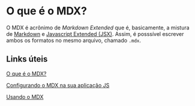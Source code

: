 
# O que é o MDX?

O MDX é acrônimo de *Markdown Extended* que é, basicamente, a mistura de [Markdown](https://commonmark.org/help/) e [Javascript Extended (JSX)](https://facebook.github.io/jsx/). Assim, é posssível escrever ambos os formatos no mesmo arquivo, chamado `.mdx`.

## Links úteis

[O que é o MDX?](https://mdxjs.com/docs/what-is-mdx/)

[Configurando o MDX na sua aplicação JS](https://mdxjs.com/docs/getting-started/#jsx-runtimes)

[Usando o MDX](https://mdxjs.com/docs/using-mdx/#mdx-provider)

